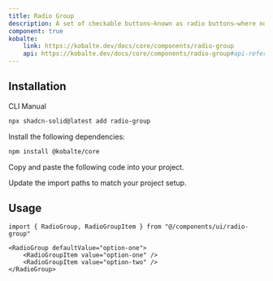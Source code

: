 ```yaml
---
title: Radio Group
description: A set of checkable buttons—known as radio buttons—where no more than one of the buttons can be checked at a time.
component: true
kobalte:
    link: https://kobalte.dev/docs/core/components/radio-group
    api: https://kobalte.dev/docs/core/components/radio-group#api-reference
---
```


<ComponentPreview name="radio-group-demo" />

## Installation

<Tabs defaultValue="cli">

<TabsList>
    <TabsTrigger value="cli">CLI</TabsTrigger>
    <TabsTrigger value="manual">Manual</TabsTrigger>
    <TabsIndicator class="bg-primary" />
</TabsList>

<TabsContent value="cli">

```bash
npx shadcn-solid@latest add radio-group
```

</TabsContent>

<TabsContent value="manual">

<Steps>

<Step>Install the following dependencies:</Step>

```bash
npm install @kobalte/core
```

<Step>Copy and paste the following code into your project.</Step>

<ComponentSource name="radio-group" />

<Step>Update the import paths to match your project setup.</Step>

</Steps>

</TabsContent>

</Tabs>

## Usage

```tsx
import { RadioGroup, RadioGroupItem } from "@/components/ui/radio-group"
```

```tsx
<RadioGroup defaultValue="option-one">
    <RadioGroupItem value="option-one" />
    <RadioGroupItem value="option-two" />
</RadioGroup>
```
